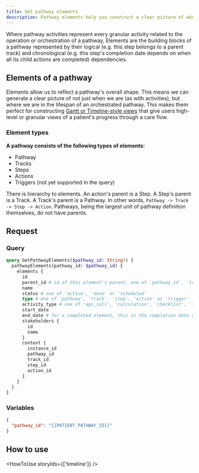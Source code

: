 ```yaml
---
title: Get pathway elements
description: Pathway elements help you construct a clear picture of where you are in the lifespan of a pathway
---
```


Where pathway activities represent every granular activity related to the operation or orchestration of a pathway, Elements are the building blocks of a pathway represented by their logical (e.g. this step belongs to a parent track) and chronological (e.g. this step's completion date depends on when all its child actions are completed) dependencies.

## Elements of a pathway

Elements allow us to reflect a pathway's overall shape. This means we can generate a clear picture of not just when we are (as with activities), but where we are in the lifespan of an orchestrated pathway. This makes them perfect for constructing [Gantt or Timeline-style views](#timeline-view) that give users high-level or granular views of a patient's progress through a care flow.

### Element types

**A pathway consists of the following types of elements:**

- Pathway
- Tracks
- Steps
- Actions
- Triggers (not yet supported in the query)

There is hierarchy to elements. An action's parent is a Step. A Step's parent is a Track. A Track's parent is a Pathway. In other words, `Pathway -> Track -> Step -> Action`. Pathways, being the largest unit of pathway definition themselves, do not have parents.

## Request

### Query

```graphql
query GetPathwayElements($pathway_id: String!) {
  pathwayElements(pathway_id: $pathway_id) {
    elements {
      id
      parent_id # id of this element's parent. one of `pathway_id`, `track_id` or `step_id` from the context object below
      name
      status # one of 'active', 'done' or 'scheduled'
      type # one of 'pathway', 'track', 'step', 'action' or 'trigger'
      activity_type # one of 'api_call', 'calculation', 'checklist', 'form', 'message' or 'push_to_emr'
      start_date
      end_date # for a completed element, this is the completion date of the final action element in it
      stakeholders {
        id
        name
      }
      context {
        instance_id
        pathway_id
        track_id
        step_id
        action_id
      }
    }
  }
}
```

### Variables

```json
{
  "pathway_id": "{{PATIENT_PATHWAY_ID}}"
}
```

## How to use

<HowToUse storyIds={['timeline']} />
